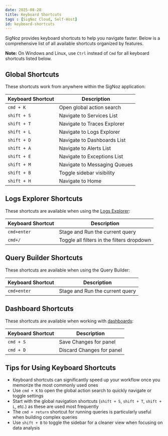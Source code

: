 ```yaml
---
date: 2025-08-28
title: Keyboard Shortcuts
tags : [SigNoz Cloud, Self-Host]
id: keyboard-shortcuts
---
```


SigNoz provides keyboard shortcuts to help you navigate faster. Below is a comprehensive list of all available shortcuts organized by features.

**Note:** On Windows and Linux, use `Ctrl` instead of `Cmd` for all keyboard shortcuts listed below.

## Global Shortcuts

These shortcuts work from anywhere within the SigNoz application:

| Keyboard Shortcut | Description |
|------------------|-------------|
| `cmd + K` | Open global action search |
| `shift + S` | Navigate to Services List |
| `shift + T` | Navigate to Traces Explorer |
| `shift + L` | Navigate to Logs Explorer |
| `shift + D` | Navigate to Dashboards List |
| `shift + A` | Navigate to Alerts List |
| `shift + E` | Navigate to Exceptions List |
| `shift + M` | Navigate to Messaging Queues |
| `shift + B` | Toggle sidebar visibility |
| `shift + H` | Navigate to Home |

## Logs Explorer Shortcuts

These shortcuts are available when using the [Logs Explorer](https://signoz.io/docs/product-features/logs-explorer/):

| Keyboard Shortcut | Description |
|------------------|-------------|
| `cmd+enter` | Stage and Run the current query |
| `cmd+/` | Toggle all filters in the filters dropdown |

## Query Builder Shortcuts

These shortcuts are available when using the Query Builder:

| Keyboard Shortcut | Description |
|------------------|-------------|
| `cmd+enter` | Stage and Run the current query |

## Dashboard Shortcuts

These shortcuts are available when working with [dashboards](https://signoz.io/docs/userguide/manage-dashboards/):

| Keyboard Shortcut | Description |
|------------------|-------------|
| `cmd + S` | Save Changes for panel |
| `cmd + D` | Discard Changes for panel |

## Tips for Using Keyboard Shortcuts

- Keyboard shortcuts can significantly speed up your workflow once you memorize the most commonly used ones
- Use `cmd + K` to open the global action search to quickly navigate or toggle settings
- Start with the global navigation shortcuts (`shift + S`, `shift + T`, `shift + L`, etc.) as these are used most frequently
- The `cmd + return` shortcut for running queries is particularly useful when building complex queries
- Use `shift + B` to toggle the sidebar for a cleaner view when focusing on data analysis